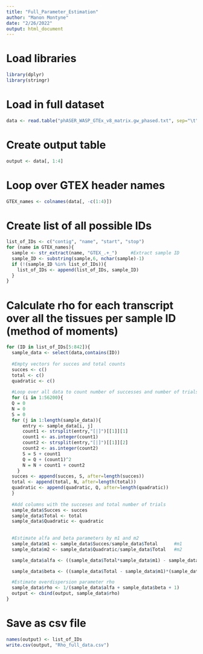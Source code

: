 ```yaml
---
title: "Full_Parameter_Estimation"
author: "Manon Montyne"
date: "2/26/2022"
output: html_document
---
```

# Load libraries

```r
library(dplyr)
library(stringr)
```


# Load in full dataset

```r
data <- read.table("phASER_WASP_GTEx_v8_matrix.gw_phased.txt", sep="\t", header=T)
```

# Create output table

```r
output <- data[, 1:4]
```


# Loop over GTEX header names

```r
GTEX_names <- colnames(data[, -c(1:4)])
```

# Create list of all possible IDs

```r
list_of_IDs <- c("contig", "name", "start", "stop")
for (name in GTEX_names){
  sample <- str_extract(name, "GTEX_.+_")     #Extract sample ID
  sample_ID <- substring(sample,6, nchar(sample)-1)
  if (!(sample_ID %in% list_of_IDs)){
    list_of_IDs <- append(list_of_IDs, sample_ID)
  }
}
```

# Calculate rho for each transcript over all the tissues per sample ID (method of moments)

```r
for (ID in list_of_IDs[5:842]){
  sample_data <- select(data,contains(ID))
  
  #Empty vectors for succes and total counts
  succes <- c()
  total <- c()
  quadratic <- c()
    
  #Loop over all data to count number of successes and number of trials for each gene
  for (i in 1:56200){
  Q = 0
  N = 0
  S = 0
  for (j in 1:length(sample_data)){
      entry <- sample_data[i, j]
      count1 <- strsplit(entry,"[|]")[[1]][1]
      count1 <- as.integer(count1)
      count2 <- strsplit(entry,"[|]")[[1]][2]
      count2 <- as.integer(count2)
      S = S + count1
      Q = Q + (count1)^2
      N = N + count1 + count2
    }
  succes <- append(succes, S, after=length(succes))
  total <- append(total, N, after=length(total))
  quadratic <- append(quadratic, Q, after=length(quadratic))
  }
  
  #Add columns with the succeses and total number of trials
  sample_data$Succes <- succes
  sample_data$Total <- total
  sample_data$Quadratic <- quadratic
    
    
  #Estimate alfa and beta parameters by m1 and m2
  sample_data$m1 <- sample_data$Succes/sample_data$Total      #m1
  sample_data$m2 <- sample_data$Quadratic/sample_data$Total   #m2

  sample_data$alfa <- ((sample_data$Total*sample_data$m1) - sample_data$m2)/(sample_data$Total*((sample_data$m2/sample_data$m1) - sample_data$m1 - 1) + sample_data$m1) #alfa

  sample_data$beta <- ((sample_data$Total - sample_data$m1)*(sample_data$Total - (sample_data$m2 /sample_data$m1)))/(sample_data$Total*((sample_data$m2/sample_data$m1) - sample_data$m1 - 1) + sample_data$m1) #beta

  #Estimate overdispersion parameter rho
  sample_data$rho <- 1/(sample_data$alfa + sample_data$beta + 1)
  output <- cbind(output, sample_data$rho)
}
```

# Save as csv file

```r
names(output) <- list_of_IDs
write.csv(output, "Rho_full_data.csv")
```